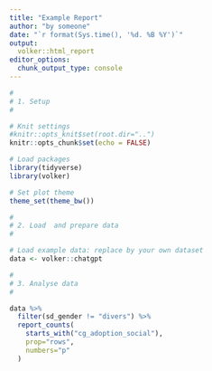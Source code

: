 ```yaml
---
title: "Example Report"
author: "by someone"
date: "`r format(Sys.time(), '%d. %B %Y')`"
output: 
  volker::html_report
editor_options: 
  chunk_output_type: console
---
```



```r
#
# 1. Setup
#

# Knit settings
#knitr::opts_knit$set(root.dir="..")
knitr::opts_chunk$set(echo = FALSE)

# Load packages
library(tidyverse)
library(volker)

# Set plot theme
theme_set(theme_bw())

```


```r
#
# 2. Load  and prepare data
#

# Load example data: replace by your own dataset
data <- volker::chatgpt


```


```r
#
# 3. Analyse data
#

data %>% 
  filter(sd_gender != "divers") %>% 
  report_counts(
    starts_with("cg_adoption_social"), 
    prop="rows", 
    numbers="p"
  )

```
